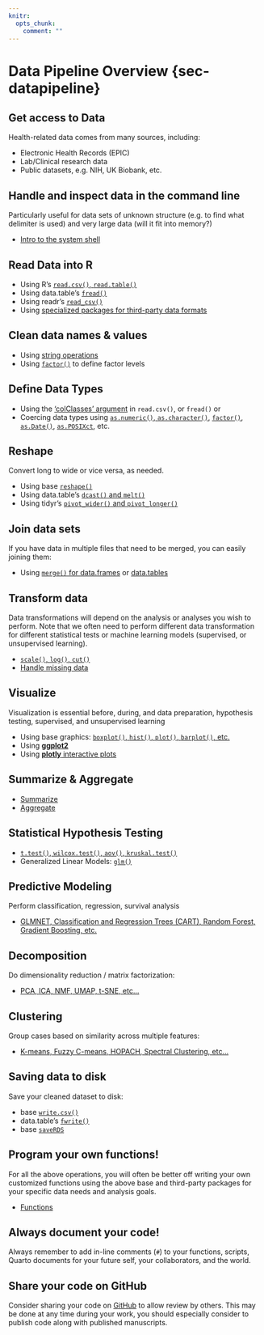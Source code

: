 ```yaml
---
knitr:
  opts_chunk:
    comment: ""
---
```

# Data Pipeline Overview {sec-datapipeline}

## Get access to Data

Health-related data comes from many sources, including:

- Electronic Health Records (EPIC)
- Lab/Clinical research data
- Public datasets, e.g. NIH, UK Biobank, etc.

## Handle and inspect data in the command line

Particularly useful for data sets of unknown structure (e.g. to find what delimiter is
used) and very large data (will it fit into memory?)

- [Intro to the system shell](https://class.lambdamd.org/pdsr/TerminalIntro.html)

## Read Data into R

- Using R's [`read.csv()`, `read.table()`](https://class.lambdamd.org/pdsr/DataIO.html#csv)
- Using data.table's [`fread()`](https://class.lambdamd.org/pdsr/dtDataIO.html#read-delimited-data-with-fread)
- Using readr's [`read_csv()`](https://class.lambdamd.org/pdsr/readrDataIO.html)
- Using [specialized packages for third-party data formats](https://class.lambdamd.org/pdsr/DataIO.html#read-other-common-tabular-data-third-party-formats)

## Clean data names & values

- Using [string operations](https://class.lambdamd.org/pdsr/Strings.html)
- Using [`factor()`](https://class.lambdamd.org/pdsr/Factors.html#define-level-labels) 
to define factor levels

## Define Data Types

- Using the [‘colClasses’ argument](https://class.lambdamd.org/pdsr/DataIO.html#read-local-csv) in `read.csv()`, or `fread()`
or
- Coercing data types using 
[`as.numeric()`, `as.character()`]((https://class.lambdamd.org/pdsr/DataTypes.html#explicit-coercion)), 
[`factor()`](https://class.lambdamd.org/pdsr/Factors.html#create-a-factor), 
[`as.Date()`](https://class.lambdamd.org/pdsr/DateTime.html#character-to-date-as.date), 
[`as.POSIXct`](https://class.lambdamd.org/pdsr/DateTime.html#character-to-date-time-as.posixct-as.posixlt-strptime), 
etc.

## Reshape

Convert long to wide or vice versa, as needed.

- Using base [`reshape()`](https://class.lambdamd.org/pdsr/dfReshape.html)
- Using data.table's [`dcast()` and `melt()`](https://class.lambdamd.org/pdsr/dtReshape.html)
- Using tidyr's [`pivot_wider()` and `pivot_longer()`](https://class.lambdamd.org/pdsr/tidyr.html)

## Join data sets

If you have data in multiple files that need to be merged, you can easily joining them:

- Using [`merge()` for data.frames](https://class.lambdamd.org/pdsr/dfJoin.html) or 
[data.tables](https://class.lambdamd.org/pdsr/dtJoin.html)

## Transform data

Data transformations will depend on the analysis or analyses you wish to perform.
Note that we often need to perform different data transformation for different statistical 
tests or machine learning models (supervised, or unsupervised learning).

- [`scale()`, `log()`, `cut()`](https://class.lambdamd.org/pdsr/DataTrans.html)
- [Handle missing data](https://class.lambdamd.org/pdsr/MissingData.html)

## Visualize

Visualization is essential before, during, and data preparation, hypothesis testing, 
supervised, and unsupervised learning

- Using base graphics: 
[`boxplot()`, `hist()`, `plot()`, `barplot()`, etc.](https://class.lambdamd.org/pdsr/BaseGraphics.html)
- Using [**ggplot2**](https://class.lambdamd.org/pdsr/3xGraphics.html)
- Using [**plotly** interactive plots](https://class.lambdamd.org/pdsr/3xGraphics.html)

## Summarize & Aggregate

- [Summarize](https://class.lambdamd.org/pdsr/Summarize.html)
- [Aggregate](https://class.lambdamd.org/pdsr/Aggregate.html)

## Statistical Hypothesis Testing

- [`t.test()`, `wilcox.test()`, `aov()`, `kruskal.test()`](https://class.lambdamd.org/pdsr/HypothesisTesting.html)
- Generalized Linear Models: [`glm()`](https://class.lambdamd.org/pdsr/GLM.html)

## Predictive Modeling

Perform classification, regression, survival analysis

- [GLMNET, Classification and Regression Trees (CART), Random Forest, Gradient Boosting, etc.](https://class.lambdamd.org/pdsr/Supervised.html)

## Decomposition

Do dimensionality reduction / matrix factorization:

- [PCA, ICA, NMF, UMAP, t-SNE, etc...](https://class.lambdamd.org/pdsr/Unsupervised.html#decomposition)

## Clustering

Group cases based on similarity across multiple features:

- [K-means, Fuzzy C-means, HOPACH, Spectral Clustering, etc...](https://class.lambdamd.org/pdsr/Unsupervised.html#clustering)

## Saving data to disk

Save your cleaned dataset to disk:

- base [`write.csv()`](https://class.lambdamd.org/pdsr/DataIO.html#write-to-csv)
- data.table's [`fwrite()`](https://class.lambdamd.org/pdsr/dtDataIO.html#read-delimited-data-with-fread)
- base [`saveRDS`](https://class.lambdamd.org/pdsr/DataIO.html#rds)

## Program your own functions!

For all the above operations, you will often be better off writing your own customized 
functions using the above base and third-party packages for your specific data needs and 
analysis goals.

- [Functions](https://class.lambdamd.org/pdsr/Functions.html)

## Always document your code!

Always remember to add in-line comments (`#`) to your functions, scripts, Quarto 
documents for your future self, your collaborators, and the world.

## Share your code on GitHub

Consider sharing your code on [GitHub](https://class.lambdamd.org/pdsr/GitHubIntro.html) 
to allow review by others. This may be done at any time during your work, you should
especially consider to publish code along with published manuscripts.
